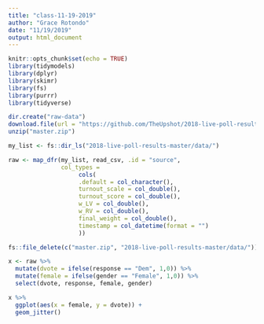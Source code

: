 ```yaml
---
title: "class-11-19-2019"
author: "Grace Rotondo"
date: "11/19/2019"
output: html_document
---
```


```r
knitr::opts_chunk$set(echo = TRUE)
library(tidymodels)
library(dplyr)
library(skimr)
library(fs)
library(purrr)
library(tidyverse)
```

```r
dir.create("raw-data")
download.file(url = "https://github.com/TheUpshot/2018-live-poll-results/archive/master.zip", destfile = "master.zip")
unzip("master.zip")

```

```r
my_list <- fs::dir_ls("2018-live-poll-results-master/data/")

raw <- map_dfr(my_list, read_csv, .id = "source",
               col_types = 
                    cols(
                    .default = col_character(),
                    turnout_scale = col_double(),
                    turnout_score = col_double(),
                    w_LV = col_double(),
                    w_RV = col_double(),
                    final_weight = col_double(),
                    timestamp = col_datetime(format = "")
                    ))

fs::file_delete(c("master.zip", "2018-live-poll-results-master/data/"))
```


```r
x <- raw %>% 
  mutate(dvote = ifelse(response == "Dem", 1,0)) %>% 
  mutate(female = ifelse(gender == "Female", 1,0)) %>% 
  select(dvote, response, female, gender)
```

```r
x %>% 
  ggplot(aes(x = female, y = dvote)) +
  geom_jitter()
```

